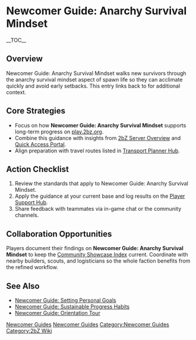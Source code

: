 {{Short description|Newcomer Guide: Anarchy Survival Mindset walks new survivors through the anarchy survival mindset aspect of spawn life so they can acclimate quickly and avoid early setbacks}}
= Newcomer Guide: Anarchy Survival Mindset =
{{2bZ Navbox}}
__TOC__

== Overview ==
Newcomer Guide: Anarchy Survival Mindset walks new survivors through the anarchy survival
mindset aspect of spawn life so they can acclimate quickly and avoid early setbacks. This
entry links back to [[Category:Newcomer Guides|Newcomer Guides]] for additional context.

== Core Strategies ==
* Focus on how '''Newcomer Guide: Anarchy Survival Mindset''' supports long-term progress on [[play.2bz.org]].
* Combine this guidance with insights from [[2bZ Server Overview]] and [[Quick Access Portal]].
* Align preparation with travel routes listed in [[Transport Planner Hub]].

== Action Checklist ==
# Review the [[Category:Newcomer Guides|Newcomer Guides]] standards that apply to Newcomer Guide: Anarchy Survival Mindset.
# Apply the guidance at your current base and log results on the [[Player Support Hub]].
# Share feedback with teammates via in-game chat or the community channels.

== Collaboration Opportunities ==
Players document their findings on '''Newcomer Guide: Anarchy Survival Mindset''' to keep
the [[Community Showcase Index]] current. Coordinate with nearby builders, scouts, and
logisticians so the whole faction benefits from the refined workflow.

== See Also ==
* [[Newcomer Guide: Setting Personal Goals]]
* [[Newcomer Guide: Sustainable Progress Habits]]
* [[Newcomer Guide: Orientation Tour]]

[[Category:Newcomer Guides]]
[[Category:2bZ Wiki]]
